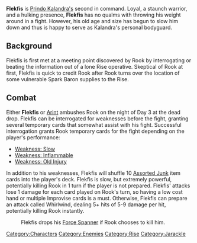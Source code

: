 {{stub}}

{{Infobox
| name     = Flekfis
| image    = Flekfis Mugshot.png
| race     = Jarackle
| location = Havaria - Grout Bog
| source   = 
| reward   = 
| related  = The Rise
| ID       =
}}

'''Flekfis''' is [[Prindo Kalandra|Prindo Kalandra's]] second in command. Loyal, a staunch warrior, and a hulking presence, '''Flekfis''' has no qualms with throwing his weight around in a fight. However, his old age and size has begun to slow him down and thus is happy to serve as Kalandra's personal bodyguard.

== Background==

Flekfis is first met at a meeting point discovered by Rook by interrogating or beating the information out of a lone Rise operative. Skeptical of Rook at first, Flekfis is quick to credit Rook after Rook turns over the location of some vulnerable Spark Baron supplies to the Rise.

== Combat ==

Either '''Flekfis''' or [[Arint]] ambushes Rook on the night of Day 3 at the dead drop. Flekfis can be interrogated for weaknesses before the fight, granting several temporary cards that somewhat assist with his fight. Successful interrogation grants Rook temporary cards for the fight depending on the player's performance:
*[[Weakness: Slow]]
*[[Weakness: Inflammable]]
*[[Weakness: Old Injury]]

In addition to his weaknesses, Flekfis will shuffle 10 [[Assorted Junk]] item cards into the player's deck. Flekfis is slow, but extremely powerful, potentially killing Rook in 1 turn if the player is not prepared. Flekfis' attacks lose 1 damage for each card played on Rook's turn, so having a low cost hand or multiple Improvise cards is a must. Otherwise, Flekfis can prepare an attack called Whirlwind, dealing 5+ hits of 5-9 damage per hit, potentially killing Rook instantly. 

:Flekfis drops his [[Force Spanner]] if Rook chooses to kill him.

[[Category:Characters]][[Category:Enemies]][[Category:Rise]][[Category:Jarackle]]
